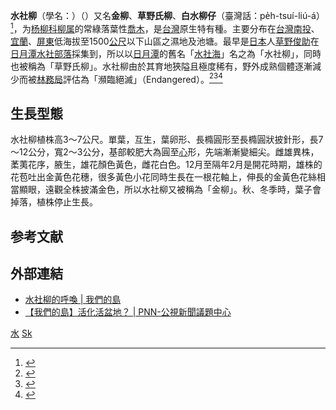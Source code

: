 {{Speciesbox
| name = 水社柳
| status = EN 
| status_system = iucn3.1
| image =
| genus = Salix
| species = kusanoi
| authority = (Hayata) Schneid.
}}

'''水社柳'''（學名：{{lang|la|''Salix kusanoi''}}）（{{lang-nan-tw|Tsuí-siā-liú}}）又名'''金柳'''、'''草野氏柳'''、'''白水柳仔'''（臺灣話：pe̍h-tsuí-liú-á）<ref>{{Cite web |url = https://www.youtube.com/watch?v=R-A43JN_fFk |title = 絕處逢生 讓瀕絕植物回家 台語版 |author = 行政院農業委員會特有生物研究保育中心 |date =2018-12-01|publisher = 特有生物研究保育中心 |language = zh-tw |accessdate =2020-03-06|archive-date = 2020年4月8日 |archive-url = https://web.archive.org/web/20200408064207/https://www.youtube.com/watch?v=R-A43JN_fFk |dead-url = no }}</ref>，为[[杨柳科|杨柳科]][[柳属|柳属]]的常綠落葉性[[喬木|喬木]]，是[[台灣|台灣]]原生特有種。主要分布在[[台灣|台灣]][[南投縣|南投]]、[[宜蘭縣|宜蘭]]、[[屏東縣|屏東]]低海拔至1500[[公尺|公尺]]以下山區之濕地及池塘。最早是[[日本|日本]]人[[草野俊助|草野俊助]]在[[日月潭|日月潭]][[水社部落|水社部落]]採集到，所以以[[日月潭|日月潭]]的舊名「[[水社海|水社海]]」名之為「水社柳」，同時也被稱為「草野氏柳」。水社柳由於其育地狹隘且極度稀有，野外成熟個體逐漸減少而被[[林務局|林務局]]評估為「瀕臨絕滅」（Endangered）。<ref>{{cite web |url = http://plant.tesri.gov.tw/plant100/WebPlantDetail.aspx?tno=304002040 |title = 水社柳 |work = 台灣野生植物資料庫 |publisher = 特有生物研究保育中心 |language = zh-tw |accessdate = 2013-05-13 |archive-url = https://web.archive.org/web/20150402112508/http://plant.tesri.gov.tw/plant100/WebPlantDetail.aspx?tno=304002040 |archive-date = 2015-04-02 |dead-url = yes }}</ref><ref>{{cite web | url = http://nrch.culture.tw/twpedia.aspx?id=25736 | title = 水社柳 | work = 台灣大百科全書 | publisher = 文化部 | author = valonia | language = zh-tw | accessdate = 2013-05-13 | archive-url = https://web.archive.org/web/20160307113259/http://nrch.culture.tw/twpedia.aspx?id=25736 | archive-date = 2016-03-07 | dead-url = yes }}</ref><ref>{{cite web| url =http://www.bioinfo.cn/db05/KmzwSpecies.php?action=view&id=20487| title =水社柳| work =《中国高等植物数据库全库》| publisher =中国科学院微生物研究所| author =昆明植物研究所| accessdate =2009-02-25| deadurl =yes| archiveurl =https://web.archive.org/web/20150402152537/http://www.bioinfo.cn/db05/KmzwSpecies.php?action=view&id=20487| archivedate =2015-04-02}}</ref>

==生長型態==
水社柳植株高3～7公尺。單葉，互生，葉卵形、長橢圓形至長橢圓狀披針形，長7～12公分，寬2～3公分，基部較肥大為圓至[[心|心]]形，先端漸漸變細尖。雌雄異株，葇荑花序，腋生，雄花顏色黃色，雌花白色。12月至隔年2月是開花時期，雄株的花苞吐出金黃色花穗，很多黃色小花同時生長在一根花軸上，伸長的金黃色花絲相當顯眼，遠觀全株披滿金色，所以水社柳又被稱為「金柳」。秋、冬季時，葉子會掉落，植株停止生長。

==参考文献==
{{Reflist}}

==外部連結==
* [https://web.archive.org/web/20170305001918/http://ourisland.pts.org.tw/content/%E6%B0%B4%E7%A4%BE%E6%9F%B3%E7%9A%84%E5%91%BC%E5%96%9A#sthash.PC7HUx8V.3tgj0c4v.dpbs  水社柳的呼喚 | 我們的島]
* [http://pnn.pts.org.tw/main/?p=39048&utm_source=feedburner&utm_medium=feed&utm_campaign=Feed%3A+org%2FzDQG+%28PNN-%E5%85%AC%E8%A6%96%E6%96%B0%E8%81%9E%E8%AD%B0%E9%A1%8C%E4%B8%AD%E5%BF%83%29 【我們的島】活化活盆地？ | PNN-公視新聞議題中心]{{Dead link|date=2018年9月 |bot=InternetArchiveBot |fix-attempted=yes }}
{{Taxonbar|from=Q714086}}

[[Category:柳属|水]]
[[Category:臺灣特有植物|Sk]]